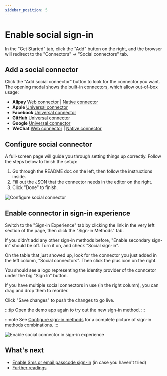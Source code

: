 ```yaml
---
sidebar_position: 5
---
```



# Enable social sign-in

In the "Get Started" tab, click the "Add" button on the right, and the browser will redirect to the "Connectors" -> "Social connectors" tab.

<ConnectorsIntro />

## Add a social connector

Click the "Add social connector" button to look for the connector you want. The opening modal shows the built-in connectors, which allow out-of-box usage:

- **Alipay** [Web connector](https://github.com/logto-io/logto/tree/master/packages/connector-alipay-web) | [Native connector](https://github.com/logto-io/logto/tree/master/packages/connector-alipay-native)
- **Apple** [Universal connector](https://github.com/logto-io/logto/tree/master/packages/connector-apple)
- **Facebook** [Universal connector](https://github.com/logto-io/logto/tree/master/packages/connector-facebook)
- **GitHub** [Universal connector](https://github.com/logto-io/logto/tree/master/packages/connector-github)
- **Google** [Universal connector](https://github.com/logto-io/logto/tree/master/packages/connector-google)
- **WeChat** [Web connector](https://github.com/logto-io/logto/tree/master/packages/connector-wechat-web) | [Native connector](https://github.com/logto-io/logto/tree/master/packages/connector-wechat-native)

<ConnectorsWip />

## Configure social connector

A full-screen page will guide you through setting things up correctly. Follow the steps below to finish the setup:

1. Go through the README doc on the left, then follow the instructions inside.
2. Fill out the JSON that the connector needs in the editor on the right.
3. Click "Done" to finish.

![Configure social connector](./assets/configure-social-connector.png)

## Enable connector in sign-in experience

Switch to the "Sign-in Experience" tab by clicking the link in the very left section of the page, then click the "Sign-in Methods" tab.

If you didn't add any other sign-in methods before, "Enable secondary sign-in" should be off. Turn it on, and check "Social sign-in".

On the table that just showed up, look for the connector you just added in the left column, "Social connectors". Then click the plus icon on the right.

You should see a logo representing the identity provider of the conncetor under the big "Sign In" button.

If you have multiple social connectors in use (in the right column), you can drag and drop them to reorder.

Click "Save changes" to push the changes to go live.

:::tip
Open the demo app again to try out the new sign-in method.
:::

:::note
See [Configure sign-in methods](../../recipes/customize-sie/configure-sign-in-methods.mdx) for a complete picture of sign-in methods combinations.
:::

![Enable social connector in sign-in experience](./assets/sie-enable-social-connector.png)

## What's next

- [Enable Sms or email passcode sign-in](./enable-passcode-sign-in.mdx) (in case you haven't tried)
- [Further readings](./further-readings.md)
